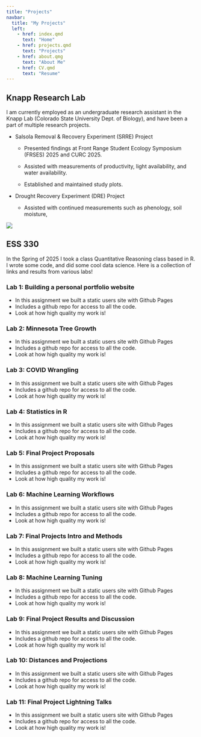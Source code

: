 ```yaml
---
title: "Projects"
navbar:
  title: "My Projects"
  left:
    - href: index.qmd
      text: "Home"
    - href: projects.qmd
      text: "Projects"
    - href: about.qmg
      text: "About Me"
    - href: CV.qmd
      text: "Resume"
---
```


## Knapp Research Lab

I am currently employed as an undergraduate research assistant in the Knapp Lab (Colorado State University Dept. of Biology), and have been a part of multiple research projects.

-   Salsola Removal & Recovery Experiment (SRRE) Project

    -   Presented findings at Front Range Student Ecology Symposium (FRSES) 2025 and CURC 2025.

    -   Assisted with measurements of productivity, light availability, and water availability.

    -   Established and maintained study plots.

-   Drought Recovery Experiment (DRE) Project

    -   Assisted with continued measurements such as phenology, soil moisture,

![](images/Screenshot 2025-03-23 at 8.21.52 AM.png)

## ESS 330

In the Spring of 2025 I took a class Quantitative Reasoning class based in R. I wrote some code, and did some cool data science. Here is a collection of links and results from various labs!

### Lab 1: Building a personal portfolio website

-   In this assignment we built a static users site with Github Pages
-   Includes a github repo for access to all the code.
-   Look at how high quality my work is!

### Lab 2: Minnesota Tree Growth

-   In this assignment we built a static users site with Github Pages
-   Includes a github repo for access to all the code.
-   Look at how high quality my work is!

### Lab 3: COVID Wrangling

-   In this assignment we built a static users site with Github Pages
-   Includes a github repo for access to all the code.
-   Look at how high quality my work is!

### Lab 4: Statistics in R

-   In this assignment we built a static users site with Github Pages
-   Includes a github repo for access to all the code.
-   Look at how high quality my work is!

### Lab 5: Final Project Proposals

-   In this assignment we built a static users site with Github Pages
-   Includes a github repo for access to all the code.
-   Look at how high quality my work is!

### Lab 6: Machine Learning Workflows

-   In this assignment we built a static users site with Github Pages
-   Includes a github repo for access to all the code.
-   Look at how high quality my work is!

### Lab 7: Final Projects Intro and Methods

-   In this assignment we built a static users site with Github Pages
-   Includes a github repo for access to all the code.
-   Look at how high quality my work is!

### Lab 8: Machine Learning Tuning

-   In this assignment we built a static users site with Github Pages
-   Includes a github repo for access to all the code.
-   Look at how high quality my work is!

### Lab 9: Final Project Results and Discussion

-   In this assignment we built a static users site with Github Pages
-   Includes a github repo for access to all the code.
-   Look at how high quality my work is!

### Lab 10: Distances and Projections

-   In this assignment we built a static users site with Github Pages
-   Includes a github repo for access to all the code.
-   Look at how high quality my work is!

### Lab 11: Final Project Lightning Talks

-   In this assignment we built a static users site with Github Pages
-   Includes a github repo for access to all the code.
-   Look at how high quality my work is!

## 

## 
